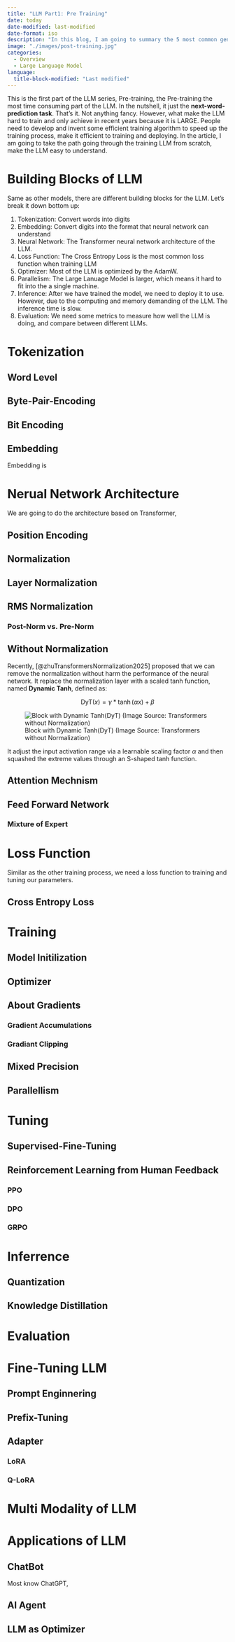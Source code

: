 ```yaml
---
title: "LLM Part1: Pre Training"
date: today
date-modified: last-modified
date-format: iso
description: "In this blog, I am going to summary the 5 most common generative models: Auto-Regreesive Model, Variational AutoEncoder, Engery Based Model, Flow Model and Diffusion Model. I will also display the pros and cons between different models, and how we can combine those models to get better performance"
image: "./images/post-training.jpg"
categories: 
  - Overview
  - Large Language Model 
language: 
  title-block-modified: "Last modified"
---
```


This is the first part of the LLM series, Pre-training, the Pre-training the most time consuming part of the LLM. In the nutshell, it just the **next-word-prediction task**. That's it. Not anything fancy. However, what make the LLM hard to train and only achieve in recent years because it is LARGE. People need to develop and invent some efficient training algorithm to speed up the training process, make it efficient to training and deploying. In the article, I am going to take the path going through the training LLM from scratch, make the LLM easy to understand.

# Building Blocks of LLM

Same as other models, there are different building blocks for the LLM. Let's break it down bottom up:

1.  Tokenization: Convert words into digits
2.  Embedding: Convert digits into the format that neural network can understand
3.  Neural Network: The Transformer neural network architecture of the LLM.
4.  Loss Function: The Cross Entropy Loss is the most common loss function when training LLM
5.  Optimizer: Most of the LLM is optimized by the AdamW.
6.  Parallelism: The Large Lanuage Model is larger, which means it hard to fit into the a single machine.
7.  Inference: After we have trained the model, we need to deploy it to use. However, due to the computing and memory demanding of the LLM. The inference time is slow.
8.  Evaluation: We need some metrics to measure how well the LLM is doing, and compare between different LLMs.

# Tokenization

## Word Level

## Byte-Pair-Encoding

## Bit Encoding

## Embedding

Embedding is

# Nerual Network Architecture

We are going to do the architecture based on Transformer,

## Position Encoding

## Normalization

## Layer Normalization

## RMS Normalization

### Post-Norm vs. Pre-Norm

## Without Normalization

Recently, [@zhuTransformersNormalization2025] proposed that we can remove the normalization without harm the performance of the neural network. It replace the normalization layer with a scaled tanh function, named **Dynamic Tanh**, defined as:

$$
\text{DyT}(x) = \gamma * \tanh(\alpha x) + \beta
$$

![Block with Dynamic Tanh(DyT) (Image Source: Transformers without Normalization)](https://noblecatt-1304922865.cos.ap-singapore.myqcloud.com/202503171426134.png){#fig-dynamic-tanh}

It adjust the input activation range via a learnable scaling factor $\alpha$ and then squashed the extreme values through an S-shaped tanh function.

## Attention Mechnism

## Feed Forward Network

### Mixture of Expert

# Loss Function

Similar as the other training process, we need a loss function to training and tuning our parameters.

## Cross Entropy Loss

# Training

## Model Initilization

## Optimizer

## About Gradients

### Gradient Accumulations

### Gradiant Clipping

## Mixed Precision

## Parallellism

# Tuning

## Supervised-Fine-Tuning

## Reinforcement Learning from Human Feedback

### PPO

### DPO

### GRPO

# Inferrence

## Quantization

## Knowledge Distillation

# Evaluation

# Fine-Tuning LLM

## Prompt Enginnering

## Prefix-Tuning

## Adapter

### LoRA

### Q-LoRA

# Multi Modality of LLM

# Applications of LLM

## ChatBot

Most know ChatGPT,

## AI Agent

## LLM as Optimizer